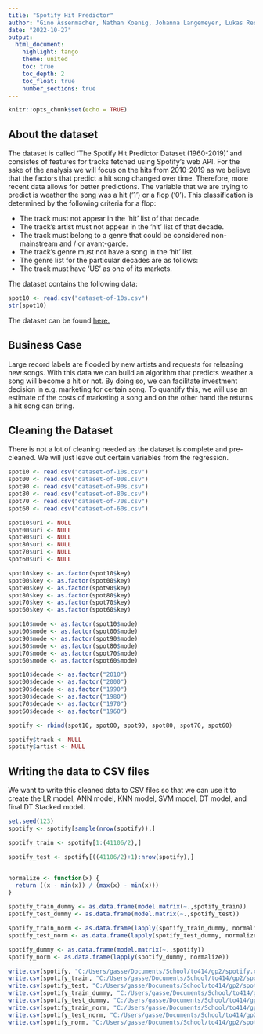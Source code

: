 ```yaml
---
title: "Spotify Hit Predictor"
author: "Gino Assenmacher, Nathan Koenig, Johanna Langemeyer, Lukas Resch, Ben Roemer"
date: "2022-10-27"
output:
  html_document: 
    highlight: tango
    theme: united
    toc: true
    toc_depth: 2
    toc_float: true
    number_sections: true
---
```


```r
knitr::opts_chunk$set(echo = TRUE)
```

## About the dataset
The dataset is called 'The Spotify Hit Predictor Dataset (1960-2019)' and consistes of features for tracks fetched using Spotify's web API. For the sake of the analysis we will focus on the hits from 2010-2019 as we believe that the factors that predict a hit song changed over time. Therefore, more recent data allows for better predictions.
The variable that we are trying to predict is weather the song was a hit ('1') or a flop ('0'). This classification is determined by the following criteria for a flop:

* The track must not appear in the 'hit' list of that decade.
* The track's artist must not appear in the 'hit' list of that decade.
* The track must belong to a genre that could be considered non-mainstream and / or avant-garde. 
* The track's genre must not have a song in the 'hit' list.
* The genre list for the particular decades are as follows:
* The track must have 'US' as one of its markets.

The dataset contains the following data:
```r
spot10 <- read.csv("dataset-of-10s.csv")
str(spot10)
```
The dataset can be found [here.](https://www.kaggle.com/datasets/theoverman/the-spotify-hit-predictor-dataset)

## Business Case
Large record labels are flooded by new artists and requests for releasing new songs. With this data we can build an algorithm that predicts weather a song will become a hit or not. By doing so, we can facilitate investment decision in e.g. marketing for certain song. To quantify this, we will use an estimate of the costs of marketing a song and on the other hand the returns a hit song can bring.

## Cleaning the Dataset
There is not a lot of cleaning needed as the dataset is complete and pre-cleaned. We will just leave out certain variables from the regression.

```r

spot10 <- read.csv("dataset-of-10s.csv")
spot00 <- read.csv("dataset-of-00s.csv")
spot90 <- read.csv("dataset-of-90s.csv")
spot80 <- read.csv("dataset-of-80s.csv")
spot70 <- read.csv("dataset-of-70s.csv")
spot60 <- read.csv("dataset-of-60s.csv")

spot10$uri <- NULL
spot00$uri <- NULL
spot90$uri <- NULL
spot80$uri <- NULL
spot70$uri <- NULL
spot60$uri <- NULL

spot10$key <- as.factor(spot10$key)
spot00$key <- as.factor(spot00$key)
spot90$key <- as.factor(spot90$key)
spot80$key <- as.factor(spot80$key)
spot70$key <- as.factor(spot70$key)
spot60$key <- as.factor(spot60$key)

spot10$mode <- as.factor(spot10$mode)
spot00$mode <- as.factor(spot00$mode)
spot90$mode <- as.factor(spot90$mode)
spot80$mode <- as.factor(spot80$mode)
spot70$mode <- as.factor(spot70$mode)
spot60$mode <- as.factor(spot60$mode)

spot10$decade <- as.factor("2010")
spot00$decade <- as.factor("2000")
spot90$decade <- as.factor("1990")
spot80$decade <- as.factor("1980")
spot70$decade <- as.factor("1970")
spot60$decade <- as.factor("1960")

spotify <- rbind(spot10, spot00, spot90, spot80, spot70, spot60)

spotify$track <- NULL
spotify$artist <- NULL

```


## Writing the data to CSV files
We want to write this cleaned data to CSV files so that we can use it to create the LR model, ANN model, KNN model, SVM model, DT model, and final DT Stacked model.

```r

set.seed(123)
spotify <- spotify[sample(nrow(spotify)),]

spotify_train <- spotify[1:(41106/2),] 

spotify_test <- spotify[((41106/2)+1):nrow(spotify),]


normalize <- function(x) {
  return ((x - min(x)) / (max(x) - min(x)))
}

spotify_train_dummy <- as.data.frame(model.matrix(~.,spotify_train))
spotify_test_dummy <- as.data.frame(model.matrix(~.,spotify_test))

spotify_train_norm <- as.data.frame(lapply(spotify_train_dummy, normalize))
spotify_test_norm <- as.data.frame(lapply(spotify_test_dummy, normalize))

spotify_dummy <- as.data.frame(model.matrix(~.,spotify))
spotify_norm <- as.data.frame(lapply(spotify_dummy, normalize))

write.csv(spotify, "C:/Users/gasse/Documents/School/to414/gp2/spotify.csv", row.names = FALSE)
write.csv(spotify_train, "C:/Users/gasse/Documents/School/to414/gp2/spotify_train.csv", row.names = FALSE)
write.csv(spotify_test, "C:/Users/gasse/Documents/School/to414/gp2/spotify_test.csv", row.names = FALSE)
write.csv(spotify_train_dummy, "C:/Users/gasse/Documents/School/to414/gp2/spotify_train_dummy.csv", row.names = FALSE)
write.csv(spotify_test_dummy, "C:/Users/gasse/Documents/School/to414/gp2/spotify_test_dummy.csv", row.names = FALSE)
write.csv(spotify_train_norm, "C:/Users/gasse/Documents/School/to414/gp2/spotify_train_norm.csv", row.names = FALSE)
write.csv(spotify_test_norm, "C:/Users/gasse/Documents/School/to414/gp2/spotify_test_norm.csv", row.names = FALSE)
write.csv(spotify_norm, "C:/Users/gasse/Documents/School/to414/gp2/spotify_norm.csv", row.names = FALSE)

```